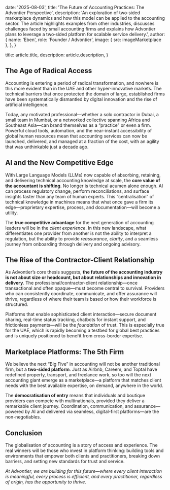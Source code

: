 
  date: '2025-08-03',
  title: 'The Future of Accounting Practices: The Advontier Perspective',
  description:
    'An exploration of two‑sided marketplace dynamics and how this model can be applied to the accounting sector.  The article highlights examples from other industries, discusses challenges faced by small accounting firms and explains how Advontier plans to leverage a two‑sided platform for scalable service delivery.',
  author: {
    name: 'Eben',
    role: 'Founder / Advontier',
    image: { src: imageMarketplace },
  },
}


  title: article.title,
  description: article.description,
}

## The Age of Radical Access

Accounting is entering a period of radical transformation, and nowhere is this more evident than in the UAE and other hyper-innovative markets. The technical barriers that once protected the domain of large, established firms have been systematically dismantled by digital innovation and the rise of artificial intelligence.

Today, any motivated professional—whether a solo contractor in Dubai, a small team in Mumbai, or a networked collective spanning Africa and Southeast Asia—can brand themselves as a “practice” or even a firm. Powerful cloud tools, automation, and the near-instant accessibility of global human resources mean that accounting services can now be launched, delivered, and managed at a fraction of the cost, with an agility that was unthinkable just a decade ago.

## AI and the New Competitive Edge

With Large Language Models (LLMs) now capable of absorbing, retaining, and delivering technical accounting knowledge at scale, the **core value of the accountant is shifting**. No longer is technical acumen alone enough. AI can process regulatory change, perform reconciliations, and surface insights faster than any team of human experts. This “centralisation” of technical knowledge in machines means that what once gave a firm its edge—proprietary expertise, process, and documentation—will become a utility.

The **true competitive advantage** for the next generation of accounting leaders will be in the _client experience_. In this new landscape, what differentiates one provider from another is not the ability to interpret a regulation, but the ability to provide _reassurance_, _clarity_, and a seamless journey from onboarding through delivery and ongoing advisory.

## The Rise of the Contractor-Client Relationship

As Advontier’s core thesis suggests, **the future of the accounting industry is not about size or headcount, but about relationships and innovation in delivery**. The professional/contractor-client relationship—once transactional and often opaque—must become central to survival. Providers who can consistently coordinate, communicate, and offer assurance will thrive, regardless of where their team is based or how their workforce is structured.

Platforms that enable sophisticated client interaction—secure document sharing, real-time status tracking, chatbots for instant support, and frictionless payments—will be the _foundation_ of trust. This is especially true for the UAE, which is rapidly becoming a testbed for global best practices and is uniquely positioned to benefit from cross-border expertise.

## Marketplace Platforms: The 5th Firm

We believe the next “Big Five” in accounting will not be another traditional firm, but a **two-sided platform**. Just as Airbnb, Careem, and Toptal have redefined property, transport, and freelance work, so too will the next accounting giant emerge as a marketplace—a platform that matches client needs with the best available expertise, on demand, anywhere in the world.

The **democratisation of entry** means that individuals and boutique providers can compete with multinationals, provided they deliver a remarkable client journey. Coordination, communication, and assurance—powered by AI and delivered via seamless, digital-first platforms—are the non-negotiables.

## Conclusion

The globalisation of accounting is a story of access and experience. The real winners will be those who invest in platform thinking: building tools and environments that empower both clients and practitioners, breaking down barriers, and setting new standards for trust and service.

*At Advontier, we are building for this future—where every client interaction is meaningful, every process is efficient, and every practitioner, regardless of origin, has the opportunity to thrive.*
